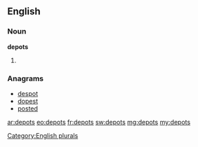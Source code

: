 ==English==

===Noun===
'''depots'''

# {{plural of|[[depot]]}}

===Anagrams===
* [[despot#English|despot]]
* [[dopest#English|dopest]]
* [[posted#English|posted]]

[[Category:English plurals]]

[[ar:depots]]
[[eo:depots]]
[[fr:depots]]
[[sw:depots]]
[[mg:depots]]
[[my:depots]]